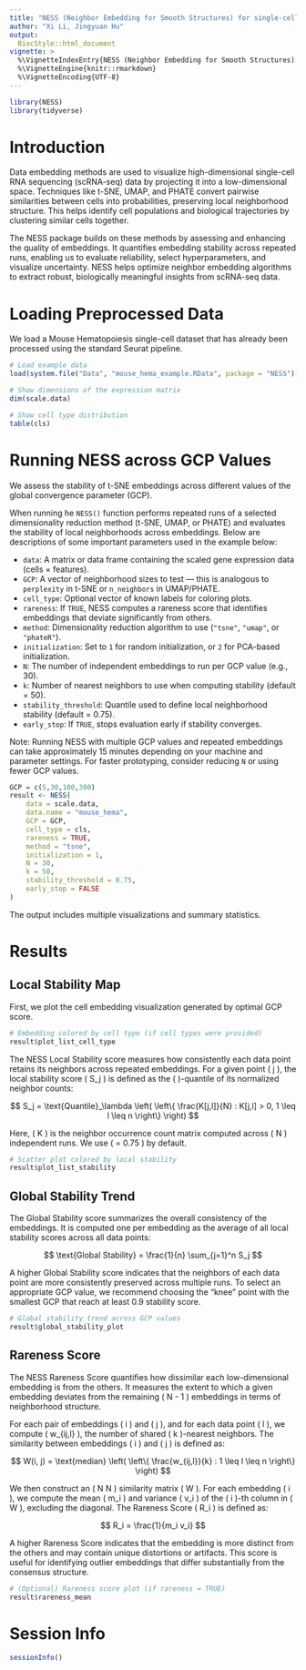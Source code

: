 ```yaml
---
title: "NESS (Neighbor Embedding for Smooth Structures) for single-cell data analysis"
author: "Xi Li, Jingyuan Hu"
output: 
  BiocStyle::html_document
vignette: >
  %\VignetteIndexEntry{NESS (Neighbor Embedding for Smooth Structures) for single-cell data analysis}
  %\VignetteEngine{knitr::rmarkdown}
  %\VignetteEncoding{UTF-8}
---
```




```r
library(NESS)
library(tidyverse)
```

# Introduction

Data embedding methods are used to visualize high-dimensional single-cell RNA sequencing (scRNA-seq) data by projecting it into a low-dimensional space. Techniques like t-SNE, UMAP, and PHATE convert pairwise similarities between cells into probabilities, preserving local neighborhood structure. This helps identify cell populations and biological trajectories by clustering similar cells together.

The NESS package builds on these methods by assessing and enhancing the quality of embeddings. It quantifies embedding stability across repeated runs, enabling us to evaluate reliability, select hyperparameters, and visualize uncertainty. NESS helps optimize neighbor embedding algorithms to extract robust, biologically meaningful insights from scRNA-seq data.

# Loading Preprocessed Data

We load a Mouse Hematopoiesis single-cell dataset that has already been processed using the standard Seurat pipeline.

```r
# Load example data
load(system.file("Data", "mouse_hema_example.RData", package = "NESS"))

# Show dimensions of the expression matrix
dim(scale.data)

# Show cell type distribution
table(cls)
```

# Running NESS across GCP Values

We assess the stability of t-SNE embeddings across different values of the global convergence parameter (GCP).

When running he `NESS()` function performs repeated runs of a selected dimensionality reduction method (t-SNE, UMAP, or PHATE) and evaluates the stability of local neighborhoods across embeddings. Below are descriptions of some important parameters used in the example below:

- `data`: A matrix or data frame containing the scaled gene expression data (cells × features).
- `GCP`: A vector of neighborhood sizes to test — this is analogous to `perplexity` in t-SNE or `n_neighbors` in UMAP/PHATE.
- `cell_type`: Optional vector of known labels for coloring plots.
- `rareness`: If `TRUE`, NESS computes a rareness score that identifies embeddings that deviate significantly from others.
- `method`: Dimensionality reduction algorithm to use (`"tsne"`, `"umap"`, or `"phateR"`).
- `initialization`: Set to `1` for random initialization, or `2` for PCA-based initialization.
- `N`: The number of independent embeddings to run per GCP value (e.g., 30).
- `k`: Number of nearest neighbors to use when computing stability (default = 50).
- `stability_threshold`: Quantile used to define local neighborhood stability (default = 0.75).
- `early_stop`: If `TRUE`, stops evaluation early if stability converges.

Note: Running NESS with multiple GCP values and repeated embeddings can take approximately 15 minutes depending on your machine and parameter settings. For faster prototyping, consider reducing `N` or using fewer GCP values.

```r
GCP = c(5,30,100,300)
result <- NESS(
    data = scale.data,
    data.name = "mouse_hema",
    GCP = GCP,
    cell_type = cls,
    rareness = TRUE,
    method = "tsne",
    initialization = 1,
    N = 30,
    k = 50,
    stability_threshold = 0.75,
    early_stop = FALSE
)
```

The output includes multiple visualizations and summary statistics.

# Results
## Local Stability Map
First, we plot the cell embedding visualization generated by optimal GCP score.
```r
# Embedding colored by cell type (if cell types were provided)
result$plot_list_cell_type
```


The NESS Local Stability score measures how consistently each data point retains its neighbors across repeated embeddings. For a given point \( j \), the local stability score \( S_j \) is defined as the \( \lambda \)-quantile of its normalized neighbor counts:

$$
S_j = \text{Quantile}_\lambda \left( \left\{ \frac{K[j,l]}{N} : K[j,l] > 0, 1 \leq l \leq n \right\} \right)
$$

Here, \( K \) is the neighbor occurrence count matrix computed across \( N \) independent runs. We use \( \lambda = 0.75 \) by default.

```r
# Scatter plot colored by local stability
result$plot_list_stability
```

## Global Stability Trend

The Global Stability score summarizes the overall consistency of the embeddings. It is computed one per embedding as the average of all local stability scores across all data points:

$$
\text{Global Stability} = \frac{1}{n} \sum_{j=1}^n S_j
$$

A higher Global Stability score indicates that the neighbors of each data point are more consistently preserved across multiple runs. To select an appropriate GCP value, we recommend choosing the "knee" point with the smallest GCP that reach at least 0.9 stability score.

```r
# Global stability trend across GCP values
result$global_stability_plot
```

## Rareness Score
The NESS Rareness Score quantifies how dissimilar each low-dimensional embedding is from the others. It measures the extent to which a given embedding deviates from the remaining \( N - 1 \) embeddings in terms of neighborhood structure.

For each pair of embeddings \( i \) and \( j \), and for each data point \( l \), we compute \( w_{ij,l} \), the number of shared \( k \)-nearest neighbors. The similarity between embeddings \( i \) and \( j \) is defined as:

$$
W(i, j) = \text{median} \left( \left\{ \frac{w_{ij,l}}{k} : 1 \leq l \leq n \right\} \right)
$$

We then construct an \( N \times N \) similarity matrix \( W \). For each embedding \( i \), we compute the mean \( m_i \) and variance \( v_i \) of the \( i \)-th column in \( W \), excluding the diagonal. The Rareness Score \( R_i \) is defined as:

$$
R_i = \frac{1}{m_i v_i}
$$

A higher Rareness Score indicates that the embedding is more distinct from the others and may contain unique distortions or artifacts. This score is useful for identifying outlier embeddings that differ substantially from the consensus structure.

```r
# (Optional) Rareness score plot (if rareness = TRUE)
result$rareness_mean
```

# Session Info
```r
sessionInfo()
```
